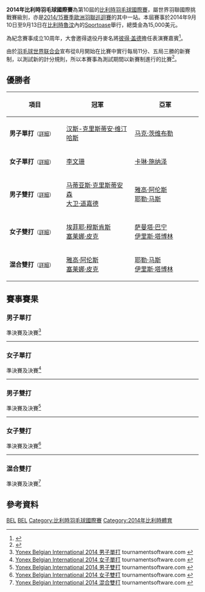 {{noteTA|G1=Badminton}}
{{infobox badminton event
|name           = 2014年比利時羽毛球國際賽
|image          = 
|size           = 
|caption        =
|dates          = 2014年9月10日－9月13日
|number_edition = 第10屆
|level          = 4A
|prize_money    = 1.5萬美元
|location       = {{BEL}}[[魯汶|魯汶]]
|venue          = Sportoase
|previous       = 2013年比利時羽毛球國際賽 
|next           = 2015年比利時羽毛球國際賽
}}
'''2014年比利時羽毛球國際賽'''為第10屆的[[比利時羽毛球國際賽|比利時羽毛球國際賽]]，屬世界羽聯國際挑戰賽級別，亦是[[2014/15賽季歐洲羽聯巡迴賽|2014/15賽季歐洲羽聯巡迴賽]]的其中一站。本屆賽事於2014年9月10日至9月13日在[[比利時|比利時]][[魯汶|魯汶]]內的[[Sportoase|Sportoase]]舉行，總獎金為15,000美元。

為紀念賽事成立10周年，大會邀得退役丹麥名將[[彼得·盖德|彼得·盖德]]擔任表演賽嘉賓<ref>{{cite news|title=Peter Gade will attend the 10th edition of Yonex Belgian International in Leuven|url=http://www.belgian-international.be/en/peter-gade-will-attend-the-10th-edition-of-yonex-belgian-international-in-leuven/|newspaper=Badminton Vlaanderen|date=2014-08-26|deadurl=yes|archiveurl=https://web.archive.org/web/20140915205327/http://www.belgian-international.be/en/peter-gade-will-attend-the-10th-edition-of-yonex-belgian-international-in-leuven/|archivedate=2014-09-15|accessdate=2014-09-15}}{{en}}</ref>。

由於[[羽毛球世界联合会|羽毛球世界联合会]]宣布從8月開始在比賽中實行每局11分、五局三勝的新賽制，以測試新的計分規則，所以本賽事為測試期間以新賽制進行的比賽<ref>{{cite news|title=羽毛球比賽醞釀改革 國際羽聯將嘗試新賽制|url=http://sports.people.com.cn/BIG5/n/2014/0621/c22155-25179913.html|newspaper=北京晨報|date=2014-06-21|accessdate=2014-09-13|archive-date=2014-08-10|archive-url=https://web.archive.org/web/20140810071820/http://sports.people.com.cn/BIG5/n/2014/0621/c22155-25179913.html|dead-url=no}}</ref>。

== 優勝者 ==
{| class=wikitable style="font-size:small"
!width="200"|項目
!width="250"|冠軍
!width="250"|亞軍
|-
|'''男子單打'''<small>（[[#男子單打|詳細]]）</small>
|{{flagicon|DEN}} [[汉斯-克里斯蒂安·维汀哈斯|汉斯-克里斯蒂安·维汀哈斯]]
|{{flagicon|GER}} [[马克·茨维布勒|马克·茨维布勒]]
|-
|'''女子單打'''<small>（[[#女子單打|詳細]]）</small>
|{{flagicon|CAN}} [[李文珊_(羽毛球運動員)|李文珊]]
|{{flagicon|GER}} [[卡琳·施纳泽|卡琳·施纳泽]]
|-
|'''男子雙打'''<small>（[[#男子雙打|詳細]]）</small>
|{{flagicon|DEN}} [[马蒂亚斯·克里斯蒂安森|马蒂亚斯·克里斯蒂安森]]<br/>{{flagicon|DEN}} [[大卫·道嘉德|大卫·道嘉德]]
|{{flagicon|NED}} [[雅高·阿伦斯|雅高·阿伦斯]]<br/>{{flagicon|NED}} [[耶勒·马斯|耶勒·马斯]]
|-
|'''女子雙打'''<small>（[[#女子雙打|詳細]]）</small>
|{{flagicon|NED}} [[埃菲耶·穆斯肯斯|埃菲耶·穆斯肯斯]]<br/>{{flagicon|NED}} [[塞莱娜·皮克|塞莱娜·皮克]]
|{{flagicon|NED}} [[萨曼塔·巴宁|萨曼塔·巴宁]]<br/>{{flagicon|NED}} [[伊里斯·塔博林|伊里斯·塔博林]]
|-
|'''混合雙打'''<small>（[[#混合雙打|詳細]]）</small>
|{{flagicon|NED}} [[雅高·阿伦斯|雅高·阿伦斯]]<br/>{{flagicon|NED}} [[塞莱娜·皮克|塞莱娜·皮克]]
|{{flagicon|NED}} [[耶勒·马斯|耶勒·马斯]]<br/>{{flagicon|NED}} [[伊里斯·塔博林|伊里斯·塔博林]]
|}

== 賽事賽果 ==
=== 男子單打 ===
;準決賽及決賽<ref name="MS">[http://bwf.tournamentsoftware.com/sport/draw.aspx?id=29A6D147-5959-42F6-B6E1-FCF72647DB1A&draw=2 Yonex Belgian International 2014 男子單打] {{Webarchive|url=https://archive.is/20140913071301/http://bwf.tournamentsoftware.com/sport/draw.aspx?id=29A6D147-5959-42F6-B6E1-FCF72647DB1A&draw=2 |date=2014-09-13 }} tournamentsoftware.com {{en}}</ref>
{{4TeamBracket-Tennis5-v2
| team-width=200
| RD1-seed1=1
| RD1-team1='''{{flagicon|DEN}} [[汉斯-克里斯蒂安·维汀哈斯|汉斯-克里斯蒂安·维汀哈斯]]
| RD1-score1-1='''11
| RD1-score1-2='''11
| RD1-score1-3='''11
| RD1-score1-4=
| RD1-score1-5=
| RD1-seed2=
| RD1-team2={{flagicon|DEN}} [[乔希姆·佩尔森|乔希姆·佩尔森]]
| RD1-score2-1=4
| RD1-score2-2=6
| RD1-score2-3=7
| RD1-score2-4=
| RD1-score2-5=

| RD1-seed3=5
| RD1-team3={{flagicon|DEN}} [[埃米尔·霍尔斯特|埃米尔·霍尔斯特]]
| RD1-score3-1=7
| RD1-score3-2=3
| RD1-score3-3='''11
| RD1-score3-4=4
| RD1-score3-5=
| RD1-seed4=2
| RD1-team4='''{{flagicon|GER}} [[马克·茨维布勒|马克·茨维布勒]]
| RD1-score4-1='''11
| RD1-score4-2='''11
| RD1-score4-3=9
| RD1-score4-4='''11
| RD1-score4-5=

| RD2-seed1=1
| RD2-team1='''{{flagicon|DEN}} [[汉斯-克里斯蒂安·维汀哈斯|汉斯-克里斯蒂安·维汀哈斯]]
| RD2-score1-1='''11
| RD2-score1-2=10
| RD2-score1-3='''11
| RD2-score1-4='''11
| RD2-score1-5=
| RD2-seed2=2
| RD2-team2={{flagicon|GER}} [[马克·茨维布勒|马克·茨维布勒]]
| RD2-score2-1=8
| RD2-score2-2='''11
| RD2-score2-3=9
| RD2-score2-4=9
| RD2-score2-5=
}}
----

=== 女子單打 ===
;準決賽及決賽<ref name="WS">[http://bwf.tournamentsoftware.com/sport/draw.aspx?id=29A6D147-5959-42F6-B6E1-FCF72647DB1A&draw=4 Yonex Belgian International 2014 女子單打] {{Webarchive|url=https://archive.is/20140913071326/http://bwf.tournamentsoftware.com/sport/draw.aspx?id=29A6D147-5959-42F6-B6E1-FCF72647DB1A&draw=4 |date=2014-09-13 }} tournamentsoftware.com {{en}}</ref>
{{4TeamBracket-Tennis5-v2
| team-width=200
| RD1-seed1=1
| RD1-team1='''{{flagicon|CAN}} [[李文珊_(羽毛球運動員)|李文珊]]
| RD1-score1-1='''11
| RD1-score1-2='''11
| RD1-score1-3='''11
| RD1-score1-4=
| RD1-score1-5=
| RD1-seed2=3
| RD1-team2={{flagicon|FRA}} [[萨申纳·维尼斯·瓦汉|萨申纳·维尼斯·瓦汉]]
| RD1-score2-1=2
| RD1-score2-2=2
| RD1-score2-3=9
| RD1-score2-4=
| RD1-score2-5=

| RD1-seed3=
| RD1-team3={{nowrap|{{flagicon|RUS}} [[叶夫根尼娅·科泽茨卡亚|叶夫根尼娅·科泽茨卡亚]]}}
| RD1-score3-1=9
| RD1-score3-2=6
| RD1-score3-3=9
| RD1-score3-4=
| RD1-score3-5=
| RD1-seed4=2
| RD1-team4='''{{flagicon|GER}} [[卡琳·施纳泽|卡琳·施纳泽]]
| RD1-score4-1='''11
| RD1-score4-2='''11
| RD1-score4-3='''11
| RD1-score4-4=
| RD1-score4-5=

| RD2-seed1=1
| RD2-team1='''{{flagicon|CAN}} [[李文珊_(羽毛球運動員)|李文珊]]
| RD2-score1-1='''11
| RD2-score1-2='''11
| RD2-score1-3='''11
| RD2-score1-4=
| RD2-score1-5=
| RD2-seed2=2
| RD2-team2={{flagicon|GER}} [[卡琳·施纳泽|卡琳·施纳泽]]
| RD2-score2-1=6
| RD2-score2-2=2
| RD2-score2-3=6
| RD2-score2-4=
| RD2-score2-5=
}}
----

=== 男子雙打 ===
;準決賽及決賽<ref name="MD">[http://bwf.tournamentsoftware.com/sport/draw.aspx?id=29A6D147-5959-42F6-B6E1-FCF72647DB1A&draw=6 Yonex Belgian International 2014 男子雙打] tournamentsoftware.com {{en}}</ref>
{{4TeamBracket-Tennis5-v2
| team-width=200
| RD1-seed1=1
| RD1-team1={{flagicon|DEN}} [[安德斯·斯考劳普·拉斯姆森|安德斯·斯考劳普·拉斯姆森]] <br/> {{flagicon|DEN}} [[金·阿斯特鲁普·索伦森|金·阿斯特鲁普·索伦森]]
| RD1-score1-1='''11
| RD1-score1-2=10
| RD1-score1-3=5
| RD1-score1-4=5
| RD1-score1-5=
| RD1-seed2=4
| RD1-team2='''{{flagicon|NED}} [[雅高·阿伦斯|雅高·阿伦斯]]<br/> {{flagicon|NED}} [[耶勒·马斯|耶勒·马斯]]
| RD1-score2-1=5
| RD1-score2-2='''11
| RD1-score2-3='''11
| RD1-score2-4='''11
| RD1-score2-5=

| RD1-seed3=
| RD1-team3={{flagicon|GER}} [[法比安·霍尔茨|法比安·霍尔茨]] <br/> {{flagicon|GER}} [[马克·拉姆斯富斯|马克·拉姆斯富斯]]
| RD1-score3-1='''11
| RD1-score3-2='''11
| RD1-score3-3=10
| RD1-score3-4=7
| RD1-score3-5=10
| RD1-seed4=
| RD1-team4='''{{nowrap|{{flagicon|DEN}} [[马蒂亚斯·克里斯蒂安森|马蒂亚斯·克里斯蒂安森]] <br/> {{flagicon|DEN}} [[大卫·道嘉德|大卫·道嘉德]]}}
| RD1-score4-1=4
| RD1-score4-2=10
| RD1-score4-3='''11
| RD1-score4-4='''11
| RD1-score4-5='''11

| RD2-seed1=4
| RD2-team1={{flagicon|NED}} [[雅高·阿伦斯|雅高·阿伦斯]]<br/> {{flagicon|NED}} [[耶勒·马斯|耶勒·马斯]]
| RD2-score1-1=10
| RD2-score1-2='''11
| RD2-score1-3='''11
| RD2-score1-4=7
| RD2-score1-5=9
| RD2-seed2=
| RD2-team2='''{{nowrap|{{flagicon|DEN}} [[马蒂亚斯·克里斯蒂安森|马蒂亚斯·克里斯蒂安森]] <br/> {{flagicon|DEN}} [[大卫·道嘉德|大卫·道嘉德]]}}
| RD2-score2-1='''11
| RD2-score2-2=6
| RD2-score2-3=8
| RD2-score2-4='''11
| RD2-score2-5='''11
}}
----

=== 女子雙打 ===
;準決賽及決賽<ref name="WD">[http://bwf.tournamentsoftware.com/sport/draw.aspx?id=29A6D147-5959-42F6-B6E1-FCF72647DB1A&draw=8 Yonex Belgian International 2014 女子雙打] tournamentsoftware.com {{en}}</ref>
{{4TeamBracket-Tennis5-v2
| team-width=200
| RD1-seed1=1
| RD1-team1='''{{flagicon|NED}} [[埃菲耶·穆斯肯斯|埃菲耶·穆斯肯斯]]<br/> {{flagicon|NED}} [[塞莱娜·皮克|塞莱娜·皮克]]
| RD1-score1-1='''11
| RD1-score1-2='''11
| RD1-score1-3='''11
| RD1-score1-4=
| RD1-score1-5=
| RD1-seed2=
| RD1-team2={{nowrap|{{flagicon|RUS}} [[叶卡捷琳娜·博洛托娃|叶卡捷琳娜·博洛托娃]] <br/> {{flagicon|RUS}} [[叶夫根尼娅·科泽茨卡亚|叶夫根尼娅·科泽茨卡亚]]}}
| RD1-score2-1=2
| RD1-score2-2=7
| RD1-score2-3=8
| RD1-score2-4=
| RD1-score2-5=

| RD1-seed3=
| RD1-team3={{flagicon|DEN}} [[莉娜·格雷巴克|莉娜·格雷巴克]] <br/> {{flagicon|SWE}} [[伊美利·兰纳森|伊美利·兰纳森]]
| RD1-score3-1='''11
| RD1-score3-2=9
| RD1-score3-3='''11
| RD1-score3-4=5
| RD1-score3-5=7
| RD1-seed4=2
| RD1-team4='''{{flagicon|NED}} [[萨曼塔·巴宁|萨曼塔·巴宁]]<br/> {{flagicon|NED}} [[伊里斯·塔博林|伊里斯·塔博林]]
| RD1-score4-1=6
| RD1-score4-2='''11
| RD1-score4-3=8
| RD1-score4-4='''11
| RD1-score4-5='''11

| RD2-seed1=1
| RD2-team1='''{{flagicon|NED}} [[埃菲耶·穆斯肯斯|埃菲耶·穆斯肯斯]]<br/> {{flagicon|NED}} [[塞莱娜·皮克|塞莱娜·皮克]]
| RD2-score1-1='''11
| RD2-score1-2=9
| RD2-score1-3='''11
| RD2-score1-4=10
| RD2-score1-5='''11
| RD2-seed2=2
| RD2-team2={{flagicon|NED}} [[萨曼塔·巴宁|萨曼塔·巴宁]]<br/> {{flagicon|NED}} [[伊里斯·塔博林|伊里斯·塔博林]]
| RD2-score2-1=9
| RD2-score2-2='''11
| RD2-score2-3=8
| RD2-score2-4='''11
| RD2-score2-5=7
}}
----

=== 混合雙打 ===
;準決賽及決賽<ref name="XD">[http://bwf.tournamentsoftware.com/sport/draw.aspx?id=29A6D147-5959-42F6-B6E1-FCF72647DB1A&draw=10 Yonex Belgian International 2014 混合雙打] tournamentsoftware.com {{en}}</ref>
{{4TeamBracket-Tennis5-v2
| team-width=200
| RD1-seed1=1
| RD1-team1='''{{flagicon|NED}} [[雅高·阿伦斯|雅高·阿伦斯]]<br/> {{flagicon|NED}} [[塞莱娜·皮克|塞莱娜·皮克]]
| RD1-score1-1=6
| RD1-score1-2='''11
| RD1-score1-3='''11
| RD1-score1-4='''11
| RD1-score1-5=
| RD1-seed2=4
| RD1-team2={{flagicon|DEN}} [[尼克拉斯·诺尔|尼克拉斯·诺尔]] <br/> {{flagicon|DEN}} [[萨拉·蒂格森|萨拉·蒂格森]]
| RD1-score2-1='''11
| RD1-score2-2=8
| RD1-score2-3=8
| RD1-score2-4=2
| RD1-score2-5=

| RD1-seed3=
| RD1-team3='''{{flagicon|NED}} [[耶勒·马斯|耶勒·马斯]]<br/> {{flagicon|NED}} [[伊里斯·塔博林|伊里斯·塔博林]]
| RD1-score3-1='''11
| RD1-score3-2='''11
| RD1-score3-3=4
| RD1-score3-4='''11
| RD1-score3-5=
| RD1-seed4=2
| RD1-team4={{flagicon|NED}} [[约瑞特·德鲁伊特|约瑞特·德鲁伊特]]<br/> {{flagicon|NED}} [[萨曼塔·巴宁|萨曼塔·巴宁]]
| RD1-score4-1=6
| RD1-score4-2=10
| RD1-score4-3='''11
| RD1-score4-4=10
| RD1-score4-5=

| RD2-seed1=1
| RD2-team1='''{{flagicon|NED}} [[雅高·阿伦斯|雅高·阿伦斯]]<br/> {{flagicon|NED}} [[塞莱娜·皮克|塞莱娜·皮克]]
| RD2-score1-1='''11
| RD2-score1-2='''11
| RD2-score1-3='''11
| RD2-score1-4=
| RD2-score1-5=
| RD2-seed2=
| RD2-team2={{flagicon|NED}} [[耶勒·马斯|耶勒·马斯]]<br/> {{flagicon|NED}} [[伊里斯·塔博林|伊里斯·塔博林]]
| RD2-score2-1=5
| RD2-score2-2=10
| RD2-score2-3=7
| RD2-score2-4=
| RD2-score2-5=
}}

== 參考資料 ==
{{Reflist}}

[[Category:2014年世界羽聯國際挑戰賽|BEL]]
[[Category:2014/15賽季歐洲羽聯巡迴賽|BEL]]
[[Category:比利時羽毛球國際賽|Category:比利時羽毛球國際賽]]
[[Category:2014年比利時體育|Category:2014年比利時體育]]